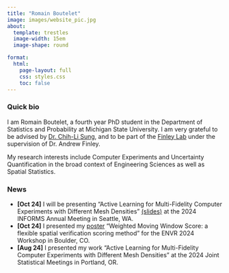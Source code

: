 ---
title: "Romain Boutelet"
image: images/website_pic.jpg
about: 
  template: trestles
  image-width: 15em
  image-shape: round

format:
  html:
    page-layout: full
    css: styles.css
    toc: false
---

### Quick bio

I am Romain Boutelet, a fourth year PhD student in the Department of Statistics and Probability at Michigan State University. I am very grateful to be advised by [Dr. Chih-Li Sung](https://chihli.github.io/){target="_blank"}, and to be part of the [Finley Lab](https://www.finley-lab.com/){target="_blank"} under the supervision of Dr. Andrew Finley.

My research interests include Computer Experiments and Uncertainty Quantification in the broad context of Engineering Sciences as well as Spatial Statistics.

### News

-   **\[Oct 24\]** I will be presenting "Active Learning for Multi-Fidelity Computer Experiments with Different Mesh Densities" [(slides)](files/RomainBoutelet_INFORMS_24.pdf){target="_blank"} at the 2024 INFORMS Annual Meeting in Seattle, WA.
-   **\[Oct 24\]** I presented my [poster](files/ENVR_24_Poster.pdf){target="_blank"} "Weighted Moving Window Score: a flexible spatial verification scoring method"  for the ENVR 2024 Workshop in Boulder, CO.
-   **\[Aug 24\]** I presented my work "Active Learning for Multi-Fidelity Computer Experiments with Different Mesh Densities" at the 2024 Joint Statistical Meetings in Portland, OR.

